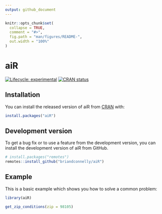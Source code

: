 ```yaml
---
output: github_document
---
```


<!-- README.md is generated from README.Rmd. Please edit that file -->

```r
knitr::opts_chunk$set(
  collapse = TRUE,
  comment = "#>",
  fig.path = "man/figures/README-",
  out.width = "100%"
)
```

# aiR

<!-- badges: start -->
[![Lifecycle: experimental](https://img.shields.io/badge/lifecycle-experimental-orange.svg)](https://www.tidyverse.org/lifecycle/#experimental)
[![CRAN status](https://www.r-pkg.org/badges/version/aiR)](https://CRAN.R-project.org/package=aiR)
<!-- badges: end -->


## Installation

You can install the released version of aiR from [CRAN](https://CRAN.R-project.org) with:

``` r
install.packages("aiR")
```

## Development version

To get a bug fix or to use a feature from the development version, you can install the development version of aiR from GitHub.

```r
# install.packages("remotes")
remotes::install_github("briandconnelly/aiR")
```


## Example

This is a basic example which shows you how to solve a common problem:

```r
library(aiR)

get_zip_conditions(zip = 98105)
```
